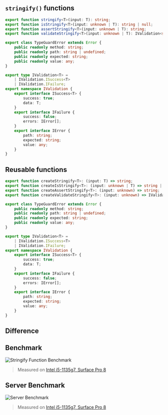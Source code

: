 ## `stringify()` functions
```typescript filename="typia"
export function stringify<T>(input: T): string;
export function isStringify<T>(input: unknown | T): string | null;
export function assertStringify<T>(input: unknown | T): string;
export function validateStringify<T>(input: unknown | T): IValidation<string>;

export class TypeGuardError extends Error {
    public readonly method: string;
    public readonly path: string | undefined;
    public readonly expected: string;
    public readonly value: any;
}

export type IValidation<T> =
    | IValidation.ISuccess<T>
    | IValidation.IFailure;
export namespace IValidation {
    export interface ISuccess<T> {
        success: true;
        data: T;
    }
    export interface IFailure {
        success: false;
        errors: IError[];
    }
    export interface IError {
        path: string;
        expected: string;
        value: any;
    }
}
```

## Reusable functions
```typescript filename="typia"
export function createStringify<T>: (input: T) => string;
export function createIsStringify<T>: (input: unknown | T) => string | null;
export function createAssertStringify<T>: (input: unknown) => string;
export function createValidateStringify<T>: (input: unknown) => IValidation<string>;

export class TypeGuardError extends Error {
    public readonly method: string;
    public readonly path: string | undefined;
    public readonly expected: string;
    public readonly value: any;
}

export type IValidation<T> =
    | IValidation.ISuccess<T>
    | IValidation.IFailure;
export namespace IValidation {
    export interface ISuccess<T> {
        success: true;
        data: T;
    }
    export interface IFailure {
        success: false;
        errors: IError[];
    }
    export interface IError {
        path: string;
        expected: string;
        value: any;
    }
}
```

## Difference

## Benchmark
![Stringify Function Benchmark](https://github.com/samchon/typia/raw/master/benchmark/results/11th%20Gen%20Intel(R)%20Core(TM)%20i5-1135G7%20%40%202.40GHz/images/stringify.svg)

> Measured on [Intel i5-1135g7, Surface Pro 8](https://github.com/samchon/typia/tree/master/benchmark/results/11th%20Gen%20Intel(R)%20Core(TM)%20i5-1135G7%20%40%202.40GHz#stringify)

## Server Benchmark
![Server Benchmark](https://raw.githubusercontent.com/samchon/typia/master/benchmark/results/11th%20Gen%20Intel(R)%20Core(TM)%20i5-1135G7%20%40%202.40GHz/images/server.svg)

> Measured on [Intel i5-1135g7, Surface Pro 8](https://github.com/samchon/typia/tree/master/benchmark/results/11th%20Gen%20Intel(R)%20Core(TM)%20i5-1135G7%20%40%202.40GHz#server)